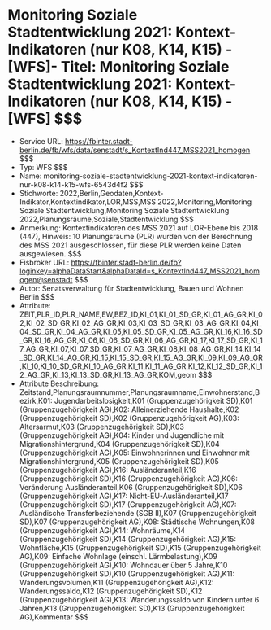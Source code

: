 # Monitoring Soziale Stadtentwicklung 2021: Kontext-Indikatoren (nur K08, K14, K15) - [WFS]- Titel: Monitoring Soziale Stadtentwicklung 2021: Kontext-Indikatoren (nur K08, K14, K15) - [WFS] $$$
- Service URL: https://fbinter.stadt-berlin.de/fb/wfs/data/senstadt/s_KontextInd447_MSS2021_homogen $$$
- Typ: WFS $$$
- Name: monitoring-soziale-stadtentwicklung-2021-kontext-indikatoren-nur-k08-k14-k15-wfs-6543d4f2 $$$
- Stichworte: 2022,Berlin,Geodaten,Kontext-Indikator,Kontextindikator,LOR,MSS,MSS 2022,Monitoring,Monitoring Soziale Stadtentwicklung,Monitoring Soziale Stadtentwicklung 2022,Planungsräume,Soziale,Stadtentwicklung $$$
- Anmerkung: Kontextindikatoren des MSS 2021 auf LOR-Ebene bis 2018 (447), Hinweis: 10 Planungsräume (PLR) wurden von der Berechnung des MSS 2021 ausgeschlossen, für diese PLR werden keine Daten ausgewiesen. $$$
- Fisbroker URL: https://fbinter.stadt-berlin.de/fb?loginkey=alphaDataStart&alphaDataId=s_KontextInd447_MSS2021_homogen@senstadt $$$
- Autor: Senatsverwaltung für Stadtentwicklung, Bauen und Wohnen Berlin $$$
- Attribute: ZEIT,PLR_ID,PLR_NAME,EW,BEZ_ID,KI_01,KI_01_SD_GR,KI_01_AG_GR,KI_02,KI_02_SD_GR,KI_02_AG_GR,KI_03,KI_03_SD_GR,KI_03_AG_GR,KI_04,KI_04_SD_GR,KI_04_AG_GR,KI_05,KI_05_SD_GR,KI_05_AG_GR,KI_16,KI_16_SD_GR,KI_16_AG_GR,KI_06,KI_06_SD_GR,KI_06_AG_GR,KI_17,KI_17_SD_GR,KI_17_AG_GR,KI_07,KI_07_SD_GR,KI_07_AG_GR,KI_08,KI_08_AG_GR,KI_14,KI_14_SD_GR,KI_14_AG_GR,KI_15,KI_15_SD_GR,KI_15_AG_GR,KI_09,KI_09_AG_GR,KI_10,KI_10_SD_GR,KI_10_AG_GR,KI_11,KI_11_AG_GR,KI_12,KI_12_SD_GR,KI_12_AG_GR,KI_13,KI_13_SD_GR,KI_13_AG_GR,KOM,geom $$$
- Attribute Beschreibung: Zeitstand,Planungsraumnummer,Planungsraumname,Einwohnerstand,Bezirk,K01: Jugendarbeitslosigkeit,K01 (Gruppenzugehörigkeit SD),K01 (Gruppenzugehörigkeit AG),K02: Alleinerziehende Haushalte,K02 (Gruppenzugehörigkeit SD),K02 (Gruppenzugehörigkeit AG),K03: Altersarmut,K03 (Gruppenzugehörigkeit SD),K03 (Gruppenzugehörigkeit AG),K04: Kinder und Jugendliche mit Migrationshintergrund,K04 (Gruppenzugehörigkeit SD),K04 (Gruppenzugehörigkeit AG),K05: Einwohnerinnen und Einwohner mit Migrationshintergrund,K05 (Gruppenzugehörigkeit SD),K05 (Gruppenzugehörigkeit AG),K16: Ausländeranteil,K16 (Gruppenzugehörigkeit SD),K16 (Gruppenzugehörigkeit AG),K06: Veränderung Ausländeranteil,K06 (Gruppenzugehörigkeit SD),K06 (Gruppenzugehörigkeit AG),K17: Nicht-EU-Ausländeranteil,K17 (Gruppenzugehörigkeit SD),K17 (Gruppenzugehörigkeit AG),K07: Ausländische Transferbeziehende (SGB II),K07 (Gruppenzugehörigkeit SD),K07 (Gruppenzugehörigkeit AG),K08: Städtische Wohnungen,K08 (Gruppenzugehörigkeit AG),K14: Wohnräume,K14 (Gruppenzugehörigkeit SD),K14 (Gruppenzugehörigkeit AG),K15: Wohnfläche,K15 (Gruppenzugehörigkeit SD),K15 (Gruppenzugehörigkeit AG),K09: Einfache Wohnlage (einschl. Lärmbelastung),K09 (Gruppenzugehörigkeit AG),K10: Wohndauer über 5 Jahre,K10 (Gruppenzugehörigkeit SD),K10 (Gruppenzugehörigkeit AG),K11: Wanderungsvolumen,K11 (Gruppenzugehörigkeit AG),K12: Wanderungssaldo,K12 (Gruppenzugehörigkeit SD),K12 (Gruppenzugehörigkeit AG),K13: Wanderungssaldo von Kindern unter 6 Jahren,K13 (Gruppenzugehörigkeit SD),K13 (Gruppenzugehörigkeit AG),Kommentar $$$
